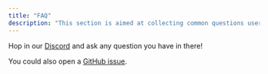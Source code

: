 ```yaml
---
title: "FAQ"
description: "This section is aimed at collecting common questions users have to provide documented answers."
---
```


<Snippet file="faq/question-github-app.mdx" />

<Accordion title="My question is not listed here">

Hop in our [Discord](https://discord.gg/nkqV9xBYWy) and ask any question you have in there!

You could also open a [GitHub issue](https://github.com/triggerdotdev/trigger.dev/issues/new).

</Accordion>
